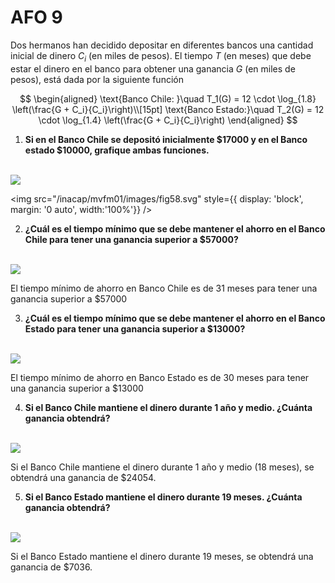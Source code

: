 # AFO 9

Dos hermanos han decidido depositar en diferentes bancos una cantidad inicial de dinero $C_i$ (en miles de pesos). El tiempo $T$ (en meses) que debe estar el dinero en el banco para obtener una ganancia $G$ (en miles de pesos), está dada por la siguiente función

$$
\begin{aligned}
    \text{Banco Chile: }\quad T_1(G) = 12 \cdot \log_{1.8} \left(\frac{G + C_i}{C_i}\right)\\[15pt]
    \text{Banco Estado:}\quad T_2(G) = 12 \cdot \log_{1.4} \left(\frac{G + C_i}{C_i}\right)
\end{aligned}
$$

1. **Si en el Banco Chile se depositó inicialmente \$17000 y en el Banco estado \$10000, grafique ambas funciones.**

<Solution>
<br/>
<img
	src="/inacap/mvfm01/images/fig57.png"
	style={{ display: 'block', margin: '0 auto', width:'45%'}}
/>
<br/>

<img
	src="/inacap/mvfm01/images/fig58.svg"
	style={{ display: 'block', margin: '0 auto', width:'100%'}}
/>
<br/>
</Solution>

2. **¿Cuál es el tiempo mínimo que se debe mantener el ahorro en el Banco Chile para tener una ganancia superior a \$57000?**

<Solution>
<br/>
<img
	src="/inacap/mvfm01/images/fig59.png"
	style={{ display: 'block', margin: '0 auto', width:'40%'}}
/>
<br/>

El tiempo mínimo de ahorro en Banco Chile es de $31$ meses para tener una ganancia superior a \$57000
</Solution>

3. **¿Cuál es el tiempo mínimo que se debe mantener el ahorro en el Banco Estado para tener una ganancia superior a \$13000?**

<Solution>
<br/>
<img
	src="/inacap/mvfm01/images/fig60.png"
	style={{ display: 'block', margin: '0 auto', width:'40%'}}
/>
<br/>

El tiempo mínimo de ahorro en Banco Estado es de $30$ meses para tener una ganancia superior a \$$13000$
</Solution>

4. **Si el Banco Chile mantiene el dinero durante 1 año y medio. ¿Cuánta ganancia obtendrá?**

<Solution>
<br/>
<img
	src="/inacap/mvfm01/images/fig61.png"
	style={{ display: 'block', margin: '0 auto', width:'40%'}}
/>
<br/>

Si el Banco Chile mantiene el dinero durante 1 año y medio (18 meses), se obtendrá una ganancia de \$$24054$.
</Solution>

5. **Si el Banco Estado mantiene el dinero durante 19 meses. ¿Cuánta ganancia obtendrá?**

<Solution>
<br/>
<img
	src="/inacap/mvfm01/images/fig62.png"
	style={{ display: 'block', margin: '0 auto', width:'40%'}}
/>
<br/>

Si el Banco Estado mantiene el dinero durante 19 meses, se obtendrá una ganancia de \$$7036$. 
</Solution>